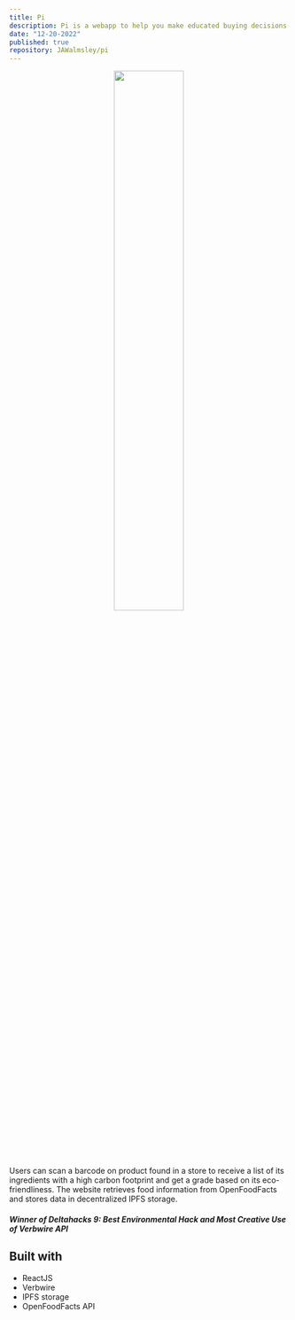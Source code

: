 ```yaml
---
title: Pi
description: Pi is a webapp to help you make educated buying decisions for the climate.
date: "12-20-2022"
published: true
repository: JAWalmsley/pi
---
```


<p align="center">
  <img src="https://camo.githubusercontent.com/0c2bfb3f40a919ce727e0605ec9b3fb67bf5acc6cc99a67213ad51e44efb5767/68747470733a2f2f692e696d6775722e636f6d2f726e636d62496b5f642e6a70673f6d617877696474683d3532302673686170653d7468756d6226666964656c6974793d68696768" width="50%"/>
</p>

![]()

Users can scan a barcode on product found in a store to receive a list of its ingredients with a high carbon footprint and get a grade based on its eco-friendliness. The website retrieves food information from OpenFoodFacts and stores data in decentralized IPFS storage.



##### Winner of Deltahacks 9: Best Environmental Hack and Most Creative Use of Verbwire API

## Built with
* ReactJS
* Verbwire
* IPFS storage
* OpenFoodFacts API